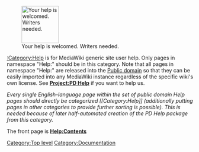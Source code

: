[[Image:PD-Help icon.png|right|100px|Your help is welcomed. Writers needed.]]

[[:Category:Help]] is for MediaWiki generic site user help. Only pages in namespace "Help:" should be in this category. Note that all pages in namespace "Help:" are released into the [http://en.wikipedia.org/wiki/Public_domain Public domain] so that they can be easily imported into any MediaWiki instance regardless of the specific wiki's own license. See '''[http://www.mediawiki.com/wiki/Project:PD_Help Project:PD Help]''' if you want to help us.

''Every single English-language page within the set of public domain Help pages should directly be categorized <nowiki>[[Category:Help]]</nowiki> (additionally putting pages in other categories to provide further sorting is possible). This is needed because of later half-automated creation of the PD Help package from this category.''

The front page is '''[[Help:Contents]]'''

{{Languages}}

[[Category:Top level]]
[[Category:Documentation]]